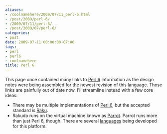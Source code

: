```yaml
---
aliases:
- /coolnamehere/2009/07/11_perl-6.html
- /post/2009/perl-6/
- /2009/07/11/perl-6/
- /post/2009/07/perl-6/
categories:
- post
date: 2009-07-11 00:00:00-07:00
tags:
- perl
- perl6
- coolnamehere
title: Perl 6
---
```


[Perl 6]: http://perl6.org
[Parrot]: /tags/parrot/
[raku-lang]: /tags/raku-lang/
[languages]: http://trac.parrot.org/parrot/wiki/Languages

This page once contained many links to [Perl 6][] information as the design notes
were being assembled for the newest revision of this language. Those links are
painfully out of date now. I'll streamline instead with a few core ideas:

* There may be multiple implementations of [Perl 6][], but the accepted standard is [Raku][raku-lang].
* Rakudo runs on the virtual machine known as [Parrot][]. Parrot runs more than 
  just Perl 6, though. There are several [languages][] being developed for this platform.
